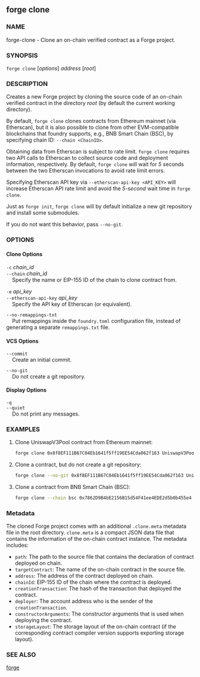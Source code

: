 
## forge clone

### NAME

forge-clone - Clone an on-chain verified contract as a Forge project.

### SYNOPSIS

`forge clone` [*options*] _address_ [*root*]

### DESCRIPTION

Creates a new Forge project by cloning the source code of an on-chain verified contract in the directory _root_ (by default the current working directory).

By default, `forge clone` clones contracts from Ethereum mainnet (via Etherscan), but it is also possible to clone from other EVM-compatible blockchains that foundry supports, e.g., BNB Smart Chain (BSC), by specifying chain ID: `--chain <ChainID>`.

Obtaining data from Etherscan is subject to rate limit. `forge clone` requires two API calls to Etherscan to collect source code and deployment information, respectively. By default, `forge clone` will wait for _5_ seconds between the two Etherscan invocations to avoid rate limit errors.

Specifying Etherscan API key via `--etherscan-api-key <API_KEY>` will increase Etherscan API rate limit and avoid the _5-second_ wait time in `forge clone`.

Just as `forge init`, `forge clone` will by default initialize a new git repository and install some submodules.

If you do not want this behavior, pass `--no-git`.

### OPTIONS

#### Clone Options

`-c` _chain_id_  
`--chain` _chain_id_  
&nbsp;&nbsp;&nbsp;&nbsp;Specify the name or EIP-155 ID of the chain to clone contract from.

`-e` _api_key_  
`--etherscan-api-key` _api_key_  
&nbsp;&nbsp;&nbsp;&nbsp;Specify the API key of Etherscan (or equivalent).

`--no-remappings-txt`  
&nbsp;&nbsp;&nbsp;&nbsp;Put remappings inside the `foundry.toml` configuration file, instead of generating a separate `remappings.txt` file.

#### VCS Options

`--commit`  
&nbsp;&nbsp;&nbsp;&nbsp;Create an initial commit.

`--no-git`  
&nbsp;&nbsp;&nbsp;&nbsp;Do not create a git repository.

#### Display Options

`-q`  
`--quiet`  
&nbsp;&nbsp;&nbsp;&nbsp;Do not print any messages.

<CommonOptions />

### EXAMPLES

1. Clone UniswapV3Pool contract from Ethereum mainnet:

   ```sh
   forge clone 0x8f8EF111B67C04Eb1641f5ff19EE54Cda062f163 UniswapV3Pool
   ```

2. Clone a contract, but do not create a git repository:

   ```sh
   forge clone --no-git 0x8f8EF111B67C04Eb1641f5ff19EE54Cda062f163 UniswapV3Pool
   ```

3. Clone a contract from BNB Smart Chain (BSC):
   ```sh
   forge clone --chain bsc 0x7862D9B4bE2156B15d54F41ee4EDE2d5b0b455e4 UniswapV3Pool
   ```

### Metadata

The cloned Forge project comes with an additional `.clone.meta` metadata file in the root directory.
`clone.meta` is a compact JSON data file that contains the information of the on-chain contract instance.
The metadata includes:

- `path`: The path to the source file that contains the declaration of contract deployed on chain.
- `targetContract`: The name of the on-chain contract in the source file.
- `address`: The address of the contract deployed on chain.
- `chainId`: EIP-155 ID of the chain where the contract is deployed.
- `creationTransaction`: The hash of the transaction that deployed the contract.
- `deployer`: The account address who is the sender of the `creationTransaction`.
- `constructorArguments`: The constructor arguments that is used when deploying the contract.
- `storageLayout`: The storage layout of the on-chain contract (if the corresponding contract compiler version supports exporting storage layout).

### SEE ALSO

[forge](./forge.md)
